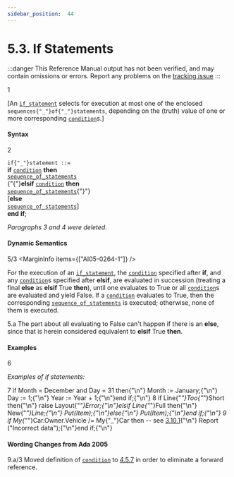 ```yaml
---
sidebar_position:  44
---
```


# 5.3. If Statements

:::danger
This Reference Manual output has not been verified,
and may contain omissions or errors.
Report any problems on the [tracking issue](https://github.com/ada-lang-io/ada-lang-io/issues/20)
:::


<MarginText>1</MarginText>
<p>[An <code><a href="/docs/arm/AA-5/AA-5.3#S0175">if_statement</a></code> selects for execution at most one of the enclosed <code>sequences{"_"}of{"_"}statements</code>, depending on the (truth) value of one or more corresponding <code><a href="/docs/arm/AA-4/AA-4.5#S0150">condition</a></code>s.] <br /></p>


#### Syntax

<MarginText>2</MarginText>

<CodeBlock>
<code>if{"_"}statement</code><a id="S0175"></a><code> ::= </code><br />    <b>if</b> <code><a href="/docs/arm/AA-4/AA-4.5#S0150">condition</a></code> <b>then</b><br />      <code><a href="/docs/arm/AA-5/AA-5.1#S0166">sequence_of_statements</a></code><br />   {"{"}<b>elsif</b> <code><a href="/docs/arm/AA-4/AA-4.5#S0150">condition</a></code> <b>then</b><br />      <code><a href="/docs/arm/AA-5/AA-5.1#S0166">sequence_of_statements</a></code>{"}"}<br />   [<b>else</b><br />      <code><a href="/docs/arm/AA-5/AA-5.1#S0166">sequence_of_statements</a></code>]<br />    <b>end</b> <b>if</b>;<br />

</CodeBlock>
<p><i>Paragraphs 3 and 4 were deleted.</i> <br /></p>


#### Dynamic Semantics

<MarginText>5/3</MarginText>
<MarginInfo items={["AI05-0264-1"]} />
<p>For the execution of an <code><a href="/docs/arm/AA-5/AA-5.3#S0175">if_statement</a></code>, the <code><a href="/docs/arm/AA-4/AA-4.5#S0150">condition</a></code> specified after <b>if</b>, and any <code><a href="/docs/arm/AA-4/AA-4.5#S0150">condition</a></code>s specified after <b>elsif</b>, are evaluated in succession (treating a final <b>else</b> as <b>elsif</b> True <b>then</b>), until one evaluates to True or all <code><a href="/docs/arm/AA-4/AA-4.5#S0150">condition</a></code>s are evaluated and yield False. If a <code><a href="/docs/arm/AA-4/AA-4.5#S0150">condition</a></code> evaluates to True, then the corresponding <code><a href="/docs/arm/AA-5/AA-5.1#S0166">sequence_of_statements</a></code> is executed; otherwise, none of them is executed. <br /></p>

<AnnotatedOnly>
<MarginText>5.a</MarginText>
<Admonition type="aarm" aarm="ramification">
<b></b>The part about all evaluating to False can't happen if there is an <b>else</b>, since that is herein considered equivalent to <b>elsif</b> True <b>then</b>. <br />
</Admonition>
</AnnotatedOnly>


#### Examples

<MarginText>6</MarginText>
<p><i>Examples of if statements:</i> <br /></p>

<MarginText>7</MarginText>
<CodeBlock language="ada">
if Month = December and Day = 31 then{"\n"}   Month := January;{"\n"}   Day   := 1;{"\n"}   Year  := Year + 1;{"\n"}end if;{"\n"}
<MarginText>8</MarginText>
if Line{"_"}Too{"_"}Short then{"\n"}   raise Layout{"_"}Error;{"\n"}elsif Line{"_"}Full then{"\n"}   New{"_"}Line;{"\n"}   Put(Item);{"\n"}else{"\n"}   Put(Item);{"\n"}end if;{"\n"}
<MarginText>9</MarginText>
if My{"_"}Car.Owner.Vehicle /= My{"_"}Car then            -- see <a href="/docs/arm/AA-3/AA-3.10#Subclause_3.10.1">3.10.1</a>{"\n"}   Report ("Incorrect data");{"\n"}end if;{"\n"}

</CodeBlock>
<AnnotatedOnly>

#### Wording Changes from Ada 2005

</AnnotatedOnly>
<AnnotatedOnly>
<MarginText>9.a/3</MarginText>
<MarginInfo items={["AI05-0147-1"]} />
<Admonition type="aarm" aarm="note">
Moved definition of <code><a href="/docs/arm/AA-4/AA-4.5#S0150">condition</a></code> to <a href="/docs/arm/AA-4/AA-4.5#Subclause_4.5.7">4.5.7</a> in order to eliminate a forward reference. <br />
</Admonition>
</AnnotatedOnly>


